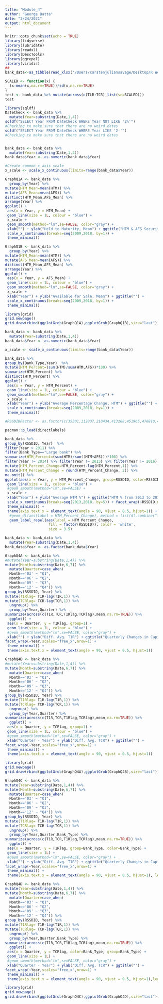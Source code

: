 ```yaml
---
title: "Module_4"
author: "George Batta"
date: "3/24/2021"
output: html_document
---
```


```r
knitr::opts_chunk$set(echo = TRUE)
library(tidyverse)
library(lubridate)
library(readxl)
library(DescTools)
library(ggrepel)
library(viridis)
##
bank_data<-as_tibble(read_xlsx('/Users/carstenjuliansavage/Desktop/R Working Directory/Accounting/Accounting Data Analytics/Data Files/Investment Portfolios/data/Analytics_mindset_case_studies_Bank_Investment_Portfolios.xlsx'),col_names=TRUE,sheet="Data") %>% filter(TA>0.0)


```


```r
SCALED <- function(x) {
  (x-mean(x,na.rm=TRUE))/sd(x,na.rm=TRUE)
}
test <- bank_data %>% mutate(across(c(TLR:TCR),list(sc=SCALED)))
test
```

```r
library(sqldf)
DateCheck <- bank_data %>%
  mutate(Year=substring(Date,1,4)) 
sqldf("SELECT Year FROM DateCheck WHERE Year NOT LIKE '2%'") 
#Checking to make sure that there are no weird dates
sqldf("SELECT Year FROM DateCheck WHERE Year LIKE '2-'") 
#Checking to make sure that there are no weird dates


bank_data <- bank_data %>%
  mutate(Year=substring(Date,1,4)) 
bank_data$Year <- as.numeric(bank_data$Year)

#Create common x axis scale
x_scale <- scale_x_continuous(limits=range(bank_data$Year))

GraphQ1A <- bank_data %>%
  group_by(Year) %>%
mutate(HTM_Mean=mean(HTM)) %>%
mutate(AFS_Mean=mean(AFS)) %>%
distinct(HTM_Mean,AFS_Mean) %>%
arrange(Year) %>%
ggplot() +
 aes(x = Year, y = HTM_Mean) +
 geom_line(size = 1L, colour = "blue") +
 x_scale + 
 geom_smooth(method="lm",se=FALSE, color="gray") +
 xlab("") + ylab("Held to Maturity, Mean") + ggtitle("HTM & AFS Securities Increased 2009-2018") +
 scale_x_continuous(breaks=seq(2009,2018, by=1)) + 
 theme_minimal()

GraphQ1B <- bank_data %>%
  group_by(Year) %>%
mutate(HTM_Mean=mean(HTM)) %>%
mutate(AFS_Mean=mean(AFS)) %>%
distinct(HTM_Mean,AFS_Mean) %>%
arrange(Year) %>%
ggplot() +
 aes(x = Year, y = AFS_Mean) +
 geom_line(size = 1L, colour = "blue") +
 geom_smooth(method="lm",se=FALSE, color="gray") +
 x_scale +
 xlab("Year") + ylab("Available for Sale, Mean") + ggtitle("") +
 scale_x_continuous(breaks=seq(2009,2018, by=1)) + 
 theme_minimal()

library(grid)
grid.newpage()
grid.draw(rbind(ggplotGrob(GraphQ1A),ggplotGrob(GraphQ1B),size="last"))

```


```r
bank_data <- bank_data %>%
  mutate(Year=substring(Date,1,4)) 
bank_data$Year <- as.numeric(bank_data$Year)

x_scale <- scale_x_continuous(limits=range(bank_data$Year))

bank_data %>%
group_by(Bank_Type,Year)  %>%
mutate(HTM_Percent=(sum(HTM)/sum(HTM,AFS))*100) %>%
summarize(HTM_Percent) %>%
distinct(HTM_Percent) %>%
ggplot() +
 aes(x = Year, y = HTM_Percent) +
 geom_line(size = 1L, colour = "blue") +
 geom_smooth(method="lm",se=FALSE, color="gray") +
 x_scale + 
 xlab("Year") + ylab("Average Percentage Change, HTM") + ggtitle("") +
 scale_x_continuous(breaks=seq(2009,2018, by=1)) + 
 theme_minimal()
```

```r

#RSSDIDFactor <- as.factor(c(35301,112837,210434,413208,451965,476810,480228,497404,504713,541101,817824,852218,1394676,1456501))

pacman::p_load(directlabels)

bank_data %>%
group_by(RSSDID, Year)  %>%
filter(Year > 2011) %>% 
filter(Bank_Type=="Large bank") %>%
summarize(HTM_Percent=(sum(HTM)/sum((HTM+AFS)))*100) %>%
filter(Year != 2014) %>% filter(Year != 2015) %>% filter(Year != 2016) %>% filter(Year != 2017) %>%
mutate(HTM_Percent_Change=HTM_Percent-lag(HTM_Percent,1)) %>%
mutate(HTM_Percent_Change = round(HTM_Percent_Change, 2)) %>%
na.omit() %>%
ggplot(aes(x = Year, y = HTM_Percent_Change, group=RSSDID, color=RSSDID)) +
 geom_line(size = 1L, colour = "blue") +
 #geom_smooth(method="lm",se=FALSE) +
 x_scale + 
 xlab("Year") + ylab("Average HTM %") + ggtitle("HTM % from 2013 to 2018") + labs(color="RSSDID") +
 scale_x_continuous(breaks=seq(2013,2018, by=5)) + facet_wrap(~RSSDID,nrow=1) + 
 theme_minimal() +
 theme(axis.text.x = element_text(angle = 90, vjust = 0.5, hjust=1)) +
  #geom_dl(aes(label = HTM_Percent_Change), method = list(dl.combine("first.points", "last.points")), cex = 0.8) 
  geom_label_repel(aes(label = HTM_Percent_Change,
                    fill = factor(RSSDID)), color = 'white',
                    size = 3.5)

```

```r
bank_data <- bank_data %>%
  mutate(Year=substring(Date,1,4)) 
bank_data$Year <- as.factor(bank_data$Year)

GraphQ4A <- bank_data %>%
#mutate(Year=substring(Date,1,4)) %>%
mutate(Month=substring(Date,6,7)) %>%
  mutate(Quarter=case_when(
  Month=='03' ~ "Q1",
  Month=='06' ~ "Q2",
  Month=='09' ~ "Q3",
  Month=='12' ~ "Q4")) %>%
group_by(RSSDID, Year) %>%
mutate(T1Rlag= T1R-lag(T1R,1)) %>%
mutate(TCRlag= TCR-lag(TCR,1)) %>%
  ungroup() %>%
  group_by(Year,Quarter) %>%
summarize(across(c(T1R,TCR,T1Rlag,TCRlag),mean,na.rm=TRUE)) %>%
  ggplot() +
 aes(x = Quarter, y = T1Rlag, group=1) +
 geom_line(size = 1L, colour = "blue") +
 #geom_smooth(method="lm",se=FALSE, color="gray") +
 xlab("") + ylab("Diff. Avg. T1R") + ggtitle("Quarterly Changes in Capital Ratios - All Banks") +
facet_wrap(~Year,scales="free_x",nrow=1) +
 theme_minimal() +
 theme(axis.text.x = element_text(angle = 90, vjust = 0.5, hjust=1))

GraphQ4B <- bank_data %>%
#mutate(Year=substring(Date,1,4)) %>%
mutate(Month=substring(Date,6,7)) %>%
  mutate(Quarter=case_when(
  Month=='03' ~ "Q1",
  Month=='06' ~ "Q2",
  Month=='09' ~ "Q3",
  Month=='12' ~ "Q4")) %>%
group_by(RSSDID, Year) %>%
mutate(T1Rlag= T1R-lag(T1R,1)) %>%
mutate(TCRlag= TCR-lag(TCR,1)) %>%
  ungroup() %>%
  group_by(Year,Quarter) %>%
summarize(across(c(T1R,TCR,T1Rlag,TCRlag),mean,na.rm=TRUE)) %>%
  ggplot() +
 aes(x = Quarter, y = TCRlag, group=1) +
 geom_line(size = 1L, colour = "blue") +
 #geom_smooth(method="lm",se=FALSE, color="gray") +
 xlab("Quarter - Year") + ylab("Diff. Avg. TCR") + ggtitle("") +
facet_wrap(~Year,scales="free_x",nrow=1) +
 theme_minimal() +
 theme(axis.text.x = element_text(angle = 90, vjust = 0.5, hjust=1))

library(grid)
grid.newpage()
grid.draw(rbind(ggplotGrob(GraphQ4A),ggplotGrob(GraphQ4B),size="last"))
```

```r

GraphQ4C <- bank_data %>%
mutate(Year=substring(Date,1,4)) %>%
mutate(Month=substring(Date,6,7)) %>%
  mutate(Quarter=case_when(
  Month=='03' ~ "Q1",
  Month=='06' ~ "Q2",
  Month=='09' ~ "Q3",
  Month=='12' ~ "Q4")) %>%
group_by(RSSDID, Year) %>%
mutate(T1Rlag= T1R-lag(T1R,1)) %>%
mutate(TCRlag= TCR-lag(TCR,1)) %>%
  ungroup() %>%
  group_by(Year,Quarter,Bank_Type) %>%
summarize(across(c(T1R,TCR,T1Rlag,TCRlag),mean,na.rm=TRUE)) %>%
  ggplot() +
 aes(x = Quarter, y = T1Rlag, group=Bank_Type, color=Bank_Type) +
 geom_line(size = 1L) +
 #geom_smooth(method="lm",se=FALSE, color="gray") +
 xlab("") + ylab("Diff. Avg. T1R") + ggtitle("Quarterly Changes in Capital Ratios - Large and Small Banks") + labs(color='Bank Type') +
facet_wrap(~Year,scales="free_x",nrow=1) +
 theme_minimal() +
 theme(axis.text.x = element_text(angle = 90, vjust = 0.5, hjust=1), legend.position='top') 

GraphQ4D <- bank_data %>%
mutate(Year=substring(Date,1,4)) %>%
mutate(Month=substring(Date,6,7)) %>%
  mutate(Quarter=case_when(
  Month=='03' ~ "Q1",
  Month=='06' ~ "Q2",
  Month=='09' ~ "Q3",
  Month=='12' ~ "Q4")) %>%
group_by(RSSDID, Year) %>%
mutate(T1Rlag= T1R-lag(T1R,1)) %>%
mutate(TCRlag= TCR-lag(TCR,1)) %>%
  ungroup() %>%
  group_by(Year,Quarter,Bank_Type) %>%
summarize(across(c(T1R,TCR,T1Rlag,TCRlag),mean,na.rm=TRUE)) %>%
  ggplot() +
 aes(x = Quarter, y = TCRlag, color=Bank_Type, group=Bank_Type) +
 geom_line(size = 1L) +
 #geom_smooth(method="lm",se=FALSE, color="gray") +
 xlab("Quarter - Year") + ylab("Diff. Avg. TCR") + ggtitle("") +
facet_wrap(~Year,scales="free_x",nrow=1) +
 theme_minimal() +
 theme(axis.text.x = element_text(angle = 90, vjust = 0.5, hjust=1),legend.position='none') 

library(grid)
grid.newpage()
grid.draw(rbind(ggplotGrob(GraphQ4C),ggplotGrob(GraphQ4D),size="last"))
```